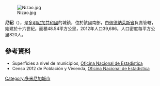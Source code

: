 [[Image:Nizao.jpg|right]]

{{Coord|18|15|0|N|70|12|0|W|display=title}}

'''尼紹'''（{{lang-es|Nizao}}），是[[多明尼加共和國|多明尼加共和國]]的城鎮，位於該國南部，由[[佩德納萊斯省|佩德納萊斯省]]負責管轄，始建於十六世紀，面積48.54平方公里，2012年人口39,686，人口密度每平方公里820人。

==參考資料==
*Superficies a nivel de municipios, [https://web.archive.org/web/20090417021712/http://one.gob.do/index.php?option=com_content&task=view&id=63&Itemid=283 Oficina Nacional de Estadistica]
*Censo 2012 de Población y Vivienda, [http://one.gob.do/ Oficina Nacional de Estadistica]

{{DominicanRepublic-geo-stub}}
[[Category:多米尼加城市|Category:多米尼加城市]]